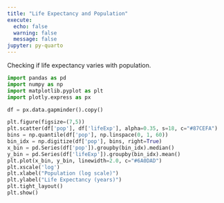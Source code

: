 ```yaml
---
title: "Life Expectancy and Population"
execute:
  echo: false
  warning: false
  message: false
jupyter: py-quarto
---
```


Checking if life expectancy varies with population.

```python
import pandas as pd
import numpy as np
import matplotlib.pyplot as plt
import plotly.express as px

df = px.data.gapminder().copy()

plt.figure(figsize=(7,5))
plt.scatter(df['pop'], df['lifeExp'], alpha=0.35, s=18, c="#87CEFA")
bins = np.quantile(df['pop'], np.linspace(0, 1, 60))
bin_idx = np.digitize(df['pop'], bins, right=True)
x_bin = pd.Series(df['pop']).groupby(bin_idx).median()
y_bin = pd.Series(df['lifeExp']).groupby(bin_idx).mean()
plt.plot(x_bin, y_bin, linewidth=2.0, c="#6A0DAD")
plt.xscale('log')
plt.xlabel("Population (log scale)")
plt.ylabel("Life Expectancy (years)")
plt.tight_layout()
plt.show()
```

